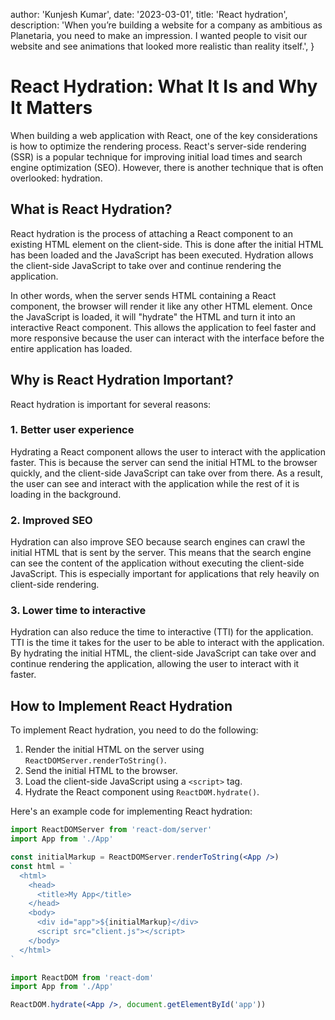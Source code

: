 
  author: 'Kunjesh Kumar',
  date: '2023-03-01',
  title: 'React hydration',
  description:
    'When you’re building a website for a company as ambitious as Planetaria, you need to make an impression. I wanted people to visit our website and see animations that looked more realistic than reality itself.',
}


# React Hydration: What It Is and Why It Matters

When building a web application with React, one of the key considerations is how to optimize the rendering process. React's server-side rendering (SSR) is a popular technique for improving initial load times and search engine optimization (SEO). However, there is another technique that is often overlooked: hydration.

## What is React Hydration?

React hydration is the process of attaching a React component to an existing HTML element on the client-side. This is done after the initial HTML has been loaded and the JavaScript has been executed. Hydration allows the client-side JavaScript to take over and continue rendering the application.

In other words, when the server sends HTML containing a React component, the browser will render it like any other HTML element. Once the JavaScript is loaded, it will "hydrate" the HTML and turn it into an interactive React component. This allows the application to feel faster and more responsive because the user can interact with the interface before the entire application has loaded.

## Why is React Hydration Important?

React hydration is important for several reasons:

### 1. Better user experience

Hydrating a React component allows the user to interact with the application faster. This is because the server can send the initial HTML to the browser quickly, and the client-side JavaScript can take over from there. As a result, the user can see and interact with the application while the rest of it is loading in the background.

### 2. Improved SEO

Hydration can also improve SEO because search engines can crawl the initial HTML that is sent by the server. This means that the search engine can see the content of the application without executing the client-side JavaScript. This is especially important for applications that rely heavily on client-side rendering.

### 3. Lower time to interactive

Hydration can also reduce the time to interactive (TTI) for the application. TTI is the time it takes for the user to be able to interact with the application. By hydrating the initial HTML, the client-side JavaScript can take over and continue rendering the application, allowing the user to interact with it faster.

## How to Implement React Hydration

To implement React hydration, you need to do the following:

1. Render the initial HTML on the server using `ReactDOMServer.renderToString()`.
2. Send the initial HTML to the browser.
3. Load the client-side JavaScript using a `<script>` tag.
4. Hydrate the React component using `ReactDOM.hydrate()`.

Here's an example code for implementing React hydration:

```jsx
import ReactDOMServer from 'react-dom/server'
import App from './App'

const initialMarkup = ReactDOMServer.renderToString(<App />)
const html = `
  <html>
    <head>
      <title>My App</title>
    </head>
    <body>
      <div id="app">${initialMarkup}</div>
      <script src="client.js"></script>
    </body>
  </html>
`

import ReactDOM from 'react-dom'
import App from './App'

ReactDOM.hydrate(<App />, document.getElementById('app'))
```
